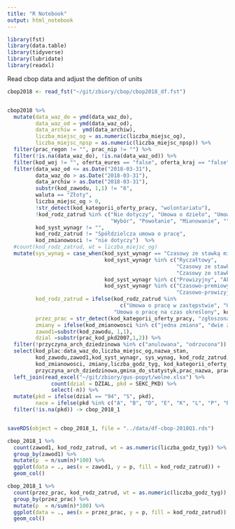 ```yaml
---
title: "R Notebook"
output: html_notebook
---
```


```r
library(fst)
library(data.table)
library(tidyverse)
library(lubridate)
library(readxl)
```

Read cbop data and adjust the defition of units


```r
cbop2018 <- read_fst("~/git/zbiory/cbop/cbop2018_df.fst")


cbop2018 %>%
  mutate(data_waz_do = ymd(data_waz_do),
         data_waz_od = ymd(data_waz_od),
         data_archiw =  ymd(data_archiw),
         liczba_miejsc_og = as.numeric(liczba_miejsc_og),
         liczba_miejsc_npsp = as.numeric(liczba_miejsc_npsp)) %>%
  filter(prac_regon != "", prac_nip != "") %>%
  filter(!is.na(data_waz_do), !is.na(data_waz_od)) %>%
  filter(kod_woj != "", oferta_eures == "false", oferta_kraj == "false") %>%
  filter(data_waz_od <= as.Date("2018-03-31"), 
         data_waz_do > as.Date("2018-03-31"),
         data_archiw > as.Date("2018-03-31"),
         substr(kod_zawodu, 1,1) != "6", 
         waluta == "Złoty",
         liczba_miejsc_og > 0, 
         !str_detect(kod_kategorii_oferty_pracy, "wolontariatu"),
         !kod_rodz_zatrud %in% c("Nie dotyczy", "Umowa o dzieło", "Umowa zlecenie / Umowa o świadczenie usług",
                                 "Wybór", "Powołanie", "Mianowanie", ""),
         kod_syst_wynagr != "",
         kod_rodz_zatrud != "Spółdzielcza umowa o pracę",
         kod_zmianowosci != "nie dotyczy")  %>%
  #count(kod_rodz_zatrud, wt = liczba_miejsc_og)
  mutate(sys_wynag = case_when(kod_syst_wynagr == "Czasowy ze stawką miesięczną" ~ "Monthly payment",
                               kod_syst_wynagr %in% c("Ryczałtowy", 
                                                      "Czasowy ze stawką godzinową", 
                                                      "Czasowy ze stawką tygodniową")  ~ "Hourly/weekly payment",
                               kod_syst_wynagr %in% c("Prowizyjny", "Akordowy") ~ "Results payment", 
                               kod_syst_wynagr %in% c("Czasowo-premiowy ze staw. godz", "Czasowo-premiowy ze staw. mies",
                                                      "Czasowo-prowizyjny")  ~ "Commision payment"),
         kod_rodz_zatrud = ifelse(kod_rodz_zatrud %in% 
                                    c("Umowa o pracę w zastępstwie", "Umowa na czas wyk. określonej pracy"),
                                  "Umowa o pracę na czas określony", kod_rodz_zatrud),
         przez_prac = str_detect(kod_kategorii_oferty_pracy, "zgłoszona przez pracodawcę"),
         zmiany = ifelse(kod_zmianowosci %in% c("jedna zmiana", "dwie zmiany", "trzy zmiany"), kod_zmianowosci , "inne"),
         zawod1=substr(kod_zawodu, 1,1),
         dzial =substr(prac_kod_pkd2007,1,2)) %>%
  filter(!przyczyna_arch_dziedzinowa %in% c("anulowana", "odrzucona")) %>%
  select(kod_plac:data_waz_do,liczba_miejsc_og,nazwa_stan, 
         kod_zawodu,zawod1,kod_syst_wynagr, sys_wynag, kod_rodz_zatrud,
         kod_zmianowosci, zmiany,liczba_godz_tyg, kod_kategorii_oferty_pracy, przez_prac,
         przyczyna_arch_dziedzinowa,gmina_do_statystyk,prac_nazwa, prac_kod_pkd2007,prac_nip,prac_regon,dzial) %>%
  left_join(read_excel("~/git/zbiory/gus-popyt/wolne.xlsx") %>% 
              count(dzial = DZIAL, pkd = SEKC_PKD) %>% 
              select(-n)) %>%
  mutate(pkd = ifelse(dzial == "94", "S", pkd),
         nace = ifelse(pkd %in% c("A", "B", "D", "E", "K", "L", "P", "R", "S"), "other", pkd)) %>%
  filter(!is.na(pkd)) -> cbop_2018_1


saveRDS(object = cbop_2018_1, file = "../data/df-cbop-2018Q1.rds")
```


```r
cbop_2018_1 %>%
  count(zawod1, kod_rodz_zatrud, wt = as.numeric(liczba_godz_tyg)) %>%
  group_by(zawod1) %>%
  mutate(p  = n/sum(n)*100) %>%
  ggplot(data = ., aes(x = zawod1, y = p, fill = kod_rodz_zatrud)) +
  geom_col()

cbop_2018_1 %>%
  count(przez_prac, kod_rodz_zatrud, wt = as.numeric(liczba_godz_tyg)) %>%
  group_by(przez_prac) %>%
  mutate(p  = n/sum(n)*100) %>%
  ggplot(data = ., aes(x = przez_prac, y = p, fill = kod_rodz_zatrud)) +
  geom_col()
```




